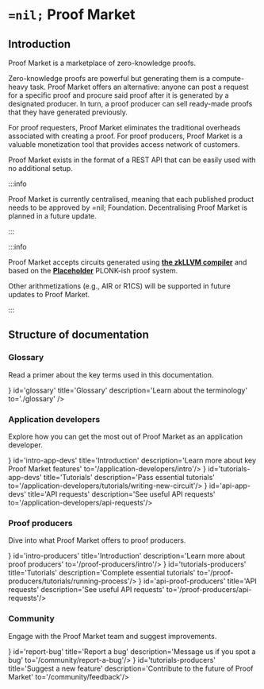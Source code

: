 

# `=nil;` Proof Market

## Introduction

<GitHubButton Url='https://github.com/NilFoundation/proof-market-toolchain' />

Proof Market is a marketplace of zero-knowledge proofs.

Zero-knowledge proofs are powerful but generating them is a compute-heavy task. Proof Market offers an alternative: anyone can post a request for a specific proof and procure said proof after it is generated by a designated producer. In turn, a proof producer can sell ready-made proofs that they have generated previously. 

For proof requesters, Proof Market eliminates the traditional overheads associated with creating a proof. For proof producers, Proof Market is a valuable monetization tool that provides access network of customers.

Proof Market exists in the format of a REST API that can be easily used with no additional setup.

:::info

Proof Market is currently centralised, meaning that each published product needs to be approved by =nil; Foundation. Decentralising Proof Market is planned in a future update.

:::

:::info

Proof Market accepts circuits generated using [**the zkLLVM compiler**](../zkllvm/overview/what-is-zkllvm) and based on the [**Placeholder**](https://github.com/NilFoundation/evm-placeholder-verification) PLONK-ish proof system.

Other arithmetizations (e.g., AIR or R1CS) will be supported in future updates to Proof Market.

:::

## Structure of documentation

### Glossary

Read a primer about the key terms used in this documentation.

<CardSection>
    <Card icon={<img src={LibraryBooks}/>} id='glossary' title='Glossary' description='Learn about the terminology' to='./glossary' />
</CardSection>

### Application developers

Explore how you can get the most out of Proof Market as an application developer.

<CardSection>
    <Card icon={<img src={Code}/>} id='intro-app-devs' title='Introduction' description='Learn more about key Proof Market features' to='/application-developers/intro'/>
    <Card icon={<img src={Class}/>} id='tutorials-app-devs' title='Tutorials' description='Pass essential tutorials' to='/application-developers/tutorials/writing-new-circuit'/>
    <Card icon={<img src={API}/>} id='api-app-devs' title='API requests' description='See useful API requests' to='/application-developers/api-requests'/>
</CardSection>

### Proof producers

Dive into what Proof Market offers to proof producers.

<CardSection>
    <Card icon={<img src={Calculate}/>} id='intro-producers' title='Introduction' description='Learn more about proof producers' to='/proof-producers/intro'/>
    <Card icon={<img src={School}/>} id='tutorials-producers' title='Tutorials' description='Complete essential tutorials' to='/proof-producers/tutorials/running-process'/>
    <Card icon={<img src={API}/>} id='api-proof-producers' title='API requests' description='See useful API requests' to='/proof-producers/api-requests'/>
</CardSection>

### Community

Engage with the Proof Market team and suggest improvements.


<CardSection>
    <Card icon={<img src={BugReport}/>} id='report-bug' title='Report a bug' description='Message us if you spot a bug' to='/community/report-a-bug'/>
    <Card icon={<img src={Feedback}/>} id='tutorials-producers' title='Suggest a new feature' description='Contribute to the future of Proof Market' to='/community/feedback'/>
</CardSection>
